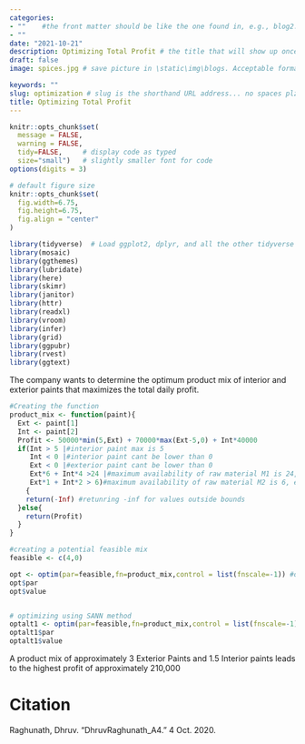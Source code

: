 ```yaml
---
categories:  
- ""    #the front matter should be like the one found in, e.g., blog2.md. It cannot be like the normal Rmd we used
- ""
date: "2021-10-21"
description: Optimizing Total Profit # the title that will show up once someone gets to this page
draft: false
image: spices.jpg # save picture in \static\img\blogs. Acceptable formats= jpg, jpeg, or png . Your iPhone pics wont work

keywords: ""
slug: optimization # slug is the shorthand URL address... no spaces plz
title: Optimizing Total Profit
---
```

  



```r
knitr::opts_chunk$set(
  message = FALSE, 
  warning = FALSE, 
  tidy=FALSE,     # display code as typed
  size="small")   # slightly smaller font for code
options(digits = 3)

# default figure size
knitr::opts_chunk$set(
  fig.width=6.75, 
  fig.height=6.75,
  fig.align = "center"
)
```


```r
library(tidyverse)  # Load ggplot2, dplyr, and all the other tidyverse packages
library(mosaic)
library(ggthemes)
library(lubridate)
library(here)
library(skimr)
library(janitor)
library(httr)
library(readxl)
library(vroom)
library(infer)
library(grid)
library(ggpubr)
library(rvest)
library(ggtext)
```

The company wants to determine the optimum product mix of interior and exterior paints that maximizes the total daily profit.

```r

#Creating the function
product_mix <- function(paint){
  Ext <- paint[1]
  Int <- paint[2]
  Profit <- 50000*min(5,Ext) + 70000*max(Ext-5,0) + Int*40000
  if(Int > 5 |#interior paint max is 5
     Int < 0 |#interior paint cant be lower than 0
     Ext < 0 |#exterior paint cant be lower than 0
     Ext*6 + Int*4 >24 |#maximum availability of raw material M1 is 24, ext includes 6 M1 and Interior includes 4 M1
     Ext*1 + Int*2 > 6)#maximum availability of raw material M2 is 6, ext includes 1 M1 and Interior includes 2 M1
    {
    return(-Inf) #retunring -inf for values outside bounds
  }else{
    return(Profit)
  }
}

#creating a potential feasible mix
feasible <- c(4,0)

opt <- optim(par=feasible,fn=product_mix,control = list(fnscale=-1)) #optimization
opt$par
opt$value


# optimizing using SANN method
optalt1 <- optim(par=feasible,fn=product_mix,control = list(fnscale=-1), method = "SANN")
optalt1$par
optalt1$value

```

A product mix of approximately 3 Exterior Paints and 1.5 Interior paints leads to the highest profit of approximately 210,000

# Citation
Raghunath, Dhruv. “DhruvRaghunath_A4.” 4 Oct. 2020. 
